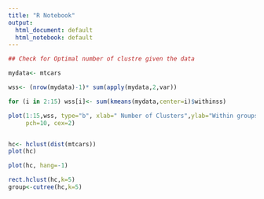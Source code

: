 ---
title: "R Notebook"
output:
  html_document: default
  html_notebook: default
---

```{r}
## Check for Optimal number of clustre given the data

mydata<- mtcars

wss<- (nrow(mydata)-1)* sum(apply(mydata,2,var))

for (i in 2:15) wss[i]<- sum(kmeans(mydata,center=i)$withinss)

plot(1:15,wss, type="b", xlab=" Number of Clusters",ylab="Within groups sum of square", main="Assessing the optimal number of clusters with the elbow methode",
     pch=10, cex=2)


hc<- hclust(dist(mtcars))
plot(hc)
```

```{r}
plot(hc, hang=-1)

rect.hclust(hc,k=5)
group<-cutree(hc,k=5)
```

